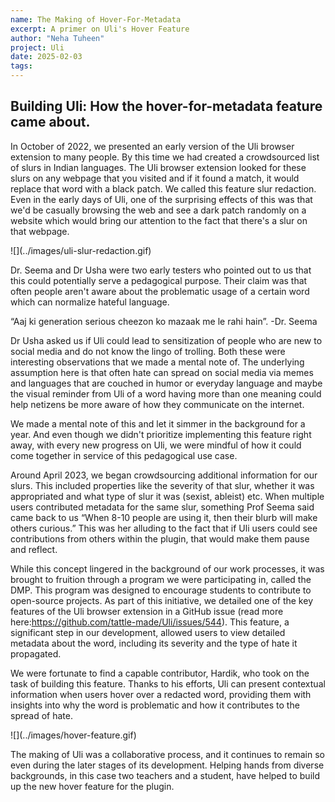 ```yaml
---
name: The Making of Hover-For-Metadata
excerpt: A primer on Uli's Hover Feature
author: "Neha Tuheen"
project: Uli
date: 2025-02-03
tags: 
---
```

  
## Building Uli: How the hover-for-metadata feature came about.

In October of 2022, we presented an early version of the Uli browser extension to many people. 
By this time we had created a crowdsourced list of slurs in Indian languages. The Uli browser extension looked for these slurs on any webpage that you visited and if it found a match, it would replace that word with a black patch. We called this feature slur redaction. 
Even in the early days of Uli, one of the surprising effects of this was that we'd be casually browsing the web and see a dark patch randomly on a website which would bring our attention to the fact that there's a slur on that webpage.


<div className="mt-4">![](../images/uli-slur-redaction.gif)</div>

  
Dr. Seema and Dr Usha were two early testers who pointed out to us that this could potentially serve a pedagogical purpose. Their claim was that often people aren't aware about the problematic usage of a certain word which can normalize hateful language.

 “Aaj ki generation serious cheezon ko mazaak me le rahi hain”. 
									-Dr. Seema 

Dr Usha asked us if Uli could lead to sensitization of people who are new to social media and do not know the lingo of trolling. Both these were interesting observations that we made a mental note of. The underlying assumption here is that often hate can spread on social media via memes and languages that are couched in humor or everyday language and maybe the visual reminder from Uli of a word having more than one meaning could help netizens be more aware of how they communicate on the internet.

We made a mental note of this and let it simmer in the background for a year. And even though we didn't prioritize implementing this feature right away, with every new progress on Uli, we were mindful of how it could come together in service of this pedagogical use case.

Around April  2023, we began crowdsourcing additional information for our slurs. This included properties like the severity of that slur, whether it was appropriated and what type of slur it was (sexist, ableist) etc. When multiple users contributed metadata for the same slur, something Prof Seema said came back to us “When 8-10 people are using it, then their blurb will make others curious.” This was her alluding to the fact that if Uli users could see contributions from others within the plugin, that would make them pause and reflect. 

While this concept lingered in the background of our work processes, it was brought to fruition through a program we were participating in, called the DMP. This program was designed to encourage students to contribute to open-source projects. As part of this initiative, we detailed one of the key features of the Uli browser extension in a GitHub issue (read more here:https://github.com/tattle-made/Uli/issues/544). This feature, a significant step in our development, allowed users to view detailed metadata about the word, including its severity and the type of hate it propagated. 

We were fortunate to find a capable contributor, Hardik, who took on the task of building this feature. Thanks to his efforts, Uli can present contextual information when users hover over a redacted word, providing them with insights into why the word is problematic and how it contributes to the spread of hate.

<div className="mt-4">![](../images/hover-feature.gif)</div>


The making of Uli was a collaborative process, and it continues to remain so even during the later stages of its development. Helping hands from diverse backgrounds, in this case two teachers and a student, have helped to build up the new hover feature for the plugin. 
